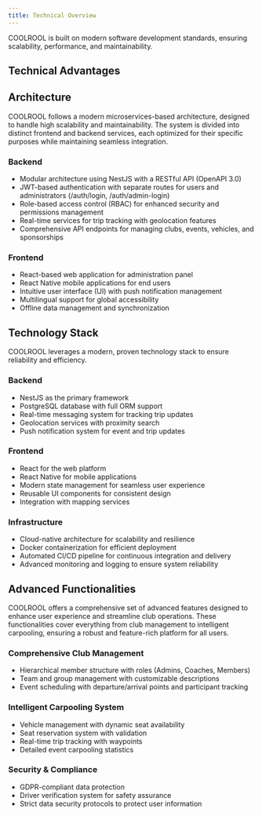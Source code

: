 ```yaml
---
title: Technical Overview
---
```


COOLROOL is built on modern software development standards, ensuring scalability, performance, and maintainability.

## Technical Advantages

<CardList cols={2}>
  <Card
    title="Modular Architecture"
    description="Designed for flexible integration with various systems."
    icon="cube"
    iconType="regular"
    iconSize="32px"
  />
  <Card
    title="Comprehensive API"
    description="Well-documented API for seamless connectivity and development."
    icon="book"
    iconType="regular"
    iconSize="32px"
  />
  <Card
    title="Optimized Performance"
    description="Built for high efficiency, scalability, and responsiveness."
    icon="rocket"
    iconType="regular"
    iconSize="32px"
  />
  <Card
    title="Multi-Platform Compatibility"
    description="Works across different operating systems and environments."
    icon="devices"
    iconType="regular"
    iconSize="32px"
  />
  <Card
    title="Maintainable Codebase"
    description="Clean, structured code for easier maintenance and upgrades."
    icon="code"
    iconType="regular"
    iconSize="32px"
  />
</CardList>

## Architecture

COOLROOL follows a modern microservices-based architecture, designed to handle high scalability and maintainability. The system is divided into distinct frontend and backend services, each optimized for their specific purposes while maintaining seamless integration.

### Backend

- Modular architecture using NestJS with a RESTful API (OpenAPI 3.0)
- JWT-based authentication with separate routes for users and administrators (/auth/login, /auth/admin-login)
- Role-based access control (RBAC) for enhanced security and permissions management
- Real-time services for trip tracking with geolocation features
- Comprehensive API endpoints for managing clubs, events, vehicles, and sponsorships

### Frontend

- React-based web application for administration panel
- React Native mobile applications for end users
- Intuitive user interface (UI) with push notification management
- Multilingual support for global accessibility
- Offline data management and synchronization

## Technology Stack

COOLROOL leverages a modern, proven technology stack to ensure reliability and efficiency.

### Backend

- NestJS as the primary framework
- PostgreSQL database with full ORM support
- Real-time messaging system for tracking trip updates
- Geolocation services with proximity search
- Push notification system for event and trip updates

### Frontend

- React for the web platform
- React Native for mobile applications
- Modern state management for seamless user experience
- Reusable UI components for consistent design
- Integration with mapping services

### Infrastructure

- Cloud-native architecture for scalability and resilience
- Docker containerization for efficient deployment
- Automated CI/CD pipeline for continuous integration and delivery
- Advanced monitoring and logging to ensure system reliability

## Advanced Functionalities

COOLROOL offers a comprehensive set of advanced features designed to enhance user experience and streamline club operations. These functionalities cover everything from club management to intelligent carpooling, ensuring a robust and feature-rich platform for all users.

### Comprehensive Club Management

- Hierarchical member structure with roles (Admins, Coaches, Members)
- Team and group management with customizable descriptions
- Event scheduling with departure/arrival points and participant tracking

### Intelligent Carpooling System

- Vehicle management with dynamic seat availability
- Seat reservation system with validation
- Real-time trip tracking with waypoints
- Detailed event carpooling statistics

### Security & Compliance

- GDPR-compliant data protection
- Driver verification system for safety assurance
- Strict data security protocols to protect user information
